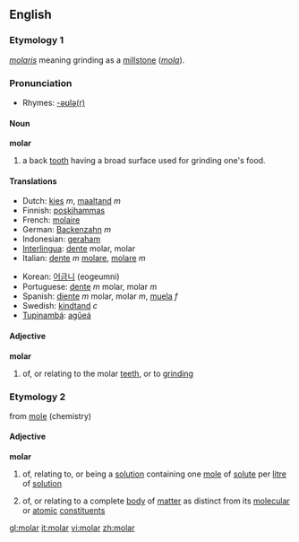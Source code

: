 ==English==

===Etymology 1===
{{L.}} ''[[molaris]]'' meaning grinding as a [[millstone]] (''[[mola]]'').

===Pronunciation===
*Rhymes: [[Rhymes:English:-əʊlə(r)|-əʊlə(r)]]

====Noun====
'''molar'''

# a back [[tooth]] having a broad surface used for grinding one's food.

====Translations====
{{top}}
*Dutch: [[kies]] ''m'', [[maaltand]] ''m''
*Finnish: [[poskihammas]]
*French: [[molaire]]
*German: [[Backenzahn]] ''m''
*Indonesian: [[geraham]]
*[[Interlingua]]: [[dente]] molar, molar
*Italian: [[dente]] ''m'' [[molare]], [[molare]] ''m''
{{mid}}
*Korean: [[어금니]] (eogeumni)
*Portuguese: [[dente]] ''m'' molar, molar ''m''
*Spanish: [[diente]] ''m'' molar, molar ''m'', [[muela]] ''f''
*Swedish: [[kindtand]] ''c''
*[[Tupinambá]]: [[agûeá]]
{{bottom}}

====Adjective====
'''molar'''
# of, or relating to the molar [[teeth]], or to [[grind]]ing

===Etymology 2===
from [[mole]] (chemistry)
====Adjective====
'''molar'''
#{{chemistry}} of, relating to, or being a [[solution]] containing one [[mole]] of [[solute]] per [[litre]] of [[solution]]
#{{physics}} of, or relating to a complete [[body]] of [[matter]] as distinct from its [[molecular]] or [[atomic]] [[constituent]]s

[[gl:molar]]
[[it:molar]]
[[vi:molar]]
[[zh:molar]]
